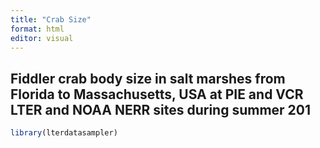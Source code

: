```yaml
---
title: "Crab Size"
format: html
editor: visual
---
```

## Fiddler crab body size in salt marshes from Florida to Massachusetts, USA at PIE and VCR LTER and NOAA NERR sites during summer 201
```r
library(lterdatasampler)
```
